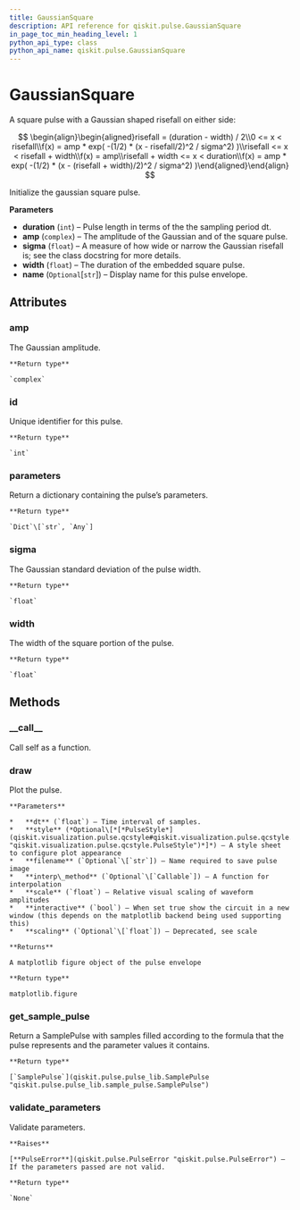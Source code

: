 ```yaml
---
title: GaussianSquare
description: API reference for qiskit.pulse.GaussianSquare
in_page_toc_min_heading_level: 1
python_api_type: class
python_api_name: qiskit.pulse.GaussianSquare
---
```


# GaussianSquare

<Class id="qiskit.pulse.GaussianSquare" isDedicatedPage={true} github="https://github.com/qiskit/qiskit/tree/stable/0.14/qiskit/pulse/pulse_lib/parametric_pulses.py" signature="GaussianSquare(duration, amp, sigma, width, name=None)" modifiers="class">
  A square pulse with a Gaussian shaped risefall on either side:

$$
\begin{align}\begin{aligned}risefall = (duration - width) / 2\\0 <= x < risefall\\f(x) = amp * exp( -(1/2) * (x - risefall/2)^2 / sigma^2) )\\risefall <= x < risefall + width\\f(x) = amp\\risefall + width <= x < duration\\f(x) = amp * exp( -(1/2) * (x - (risefall + width)/2)^2 / sigma^2) )\end{aligned}\end{align} 
$$

  Initialize the gaussian square pulse.

  **Parameters**

  *   **duration** (`int`) – Pulse length in terms of the the sampling period dt.
  *   **amp** (`complex`) – The amplitude of the Gaussian and of the square pulse.
  *   **sigma** (`float`) – A measure of how wide or narrow the Gaussian risefall is; see the class docstring for more details.
  *   **width** (`float`) – The duration of the embedded square pulse.
  *   **name** (`Optional`\[`str`]) – Display name for this pulse envelope.

  ## Attributes

  <span id="gaussiansquare-amp" />

  ### amp

  <Attribute id="qiskit.pulse.GaussianSquare.amp" attributeTypeHint="complex">
    The Gaussian amplitude.

    **Return type**

    `complex`
  </Attribute>

  <span id="gaussiansquare-id" />

  ### id

  <Attribute id="qiskit.pulse.GaussianSquare.id" attributeTypeHint="int">
    Unique identifier for this pulse.

    **Return type**

    `int`
  </Attribute>

  <span id="gaussiansquare-parameters" />

  ### parameters

  <Attribute id="qiskit.pulse.GaussianSquare.parameters" attributeTypeHint="Dict[str, Any]">
    Return a dictionary containing the pulse’s parameters.

    **Return type**

    `Dict`\[`str`, `Any`]
  </Attribute>

  <span id="gaussiansquare-sigma" />

  ### sigma

  <Attribute id="qiskit.pulse.GaussianSquare.sigma" attributeTypeHint="float">
    The Gaussian standard deviation of the pulse width.

    **Return type**

    `float`
  </Attribute>

  <span id="gaussiansquare-width" />

  ### width

  <Attribute id="qiskit.pulse.GaussianSquare.width" attributeTypeHint="float">
    The width of the square portion of the pulse.

    **Return type**

    `float`
  </Attribute>

  ## Methods

  <span id="gaussiansquare-call" />

  ### \_\_call\_\_

  <Function id="qiskit.pulse.GaussianSquare.__call__" signature="GaussianSquare.__call__(channel)">
    Call self as a function.
  </Function>

  <span id="gaussiansquare-draw" />

  ### draw

  <Function id="qiskit.pulse.GaussianSquare.draw" signature="GaussianSquare.draw(dt=1, style=None, filename=None, interp_method=None, scale=1, interactive=False, scaling=None)">
    Plot the pulse.

    **Parameters**

    *   **dt** (`float`) – Time interval of samples.
    *   **style** (*Optional\[*[*PulseStyle*](qiskit.visualization.pulse.qcstyle#qiskit.visualization.pulse.qcstyle.PulseStyle "qiskit.visualization.pulse.qcstyle.PulseStyle")*]*) – A style sheet to configure plot appearance
    *   **filename** (`Optional`\[`str`]) – Name required to save pulse image
    *   **interp\_method** (`Optional`\[`Callable`]) – A function for interpolation
    *   **scale** (`float`) – Relative visual scaling of waveform amplitudes
    *   **interactive** (`bool`) – When set true show the circuit in a new window (this depends on the matplotlib backend being used supporting this)
    *   **scaling** (`Optional`\[`float`]) – Deprecated, see scale

    **Returns**

    A matplotlib figure object of the pulse envelope

    **Return type**

    matplotlib.figure
  </Function>

  <span id="gaussiansquare-get-sample-pulse" />

  ### get\_sample\_pulse

  <Function id="qiskit.pulse.GaussianSquare.get_sample_pulse" signature="GaussianSquare.get_sample_pulse()">
    Return a SamplePulse with samples filled according to the formula that the pulse represents and the parameter values it contains.

    **Return type**

    [`SamplePulse`](qiskit.pulse.pulse_lib.SamplePulse "qiskit.pulse.pulse_lib.sample_pulse.SamplePulse")
  </Function>

  <span id="gaussiansquare-validate-parameters" />

  ### validate\_parameters

  <Function id="qiskit.pulse.GaussianSquare.validate_parameters" signature="GaussianSquare.validate_parameters()">
    Validate parameters.

    **Raises**

    [**PulseError**](qiskit.pulse.PulseError "qiskit.pulse.PulseError") – If the parameters passed are not valid.

    **Return type**

    `None`
  </Function>
</Class>

